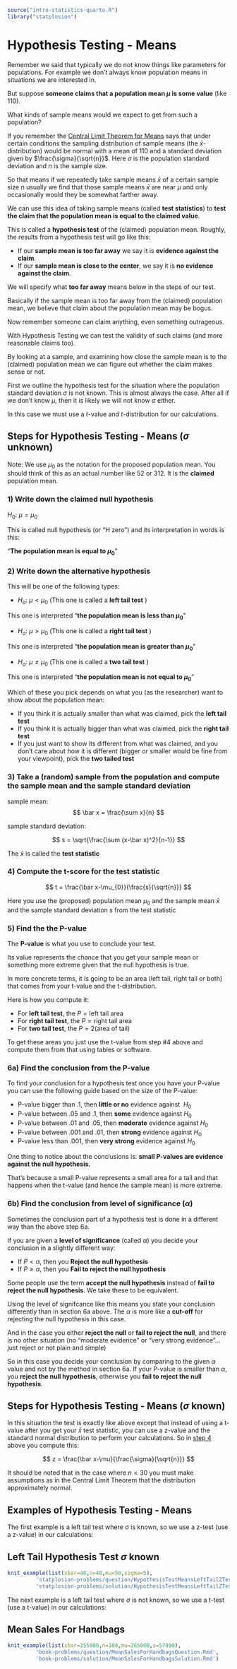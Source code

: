 ```r
source("intro-statistics-quarto.R")
library("statplosion")
```

# Hypothesis Testing - Means {#hypothesis-testing-means}

Remember we said that typically we do not know things like parameters for populations. For example we don't always know population means in situations we are interested in.

But suppose **someone claims that a population mean $\mu$ is some value** (like 110).

What kinds of sample means would we expect to get from such a population?

If you remember the [Central Limit Theorem for Means](#central-limit-theorem---means) says that under certain conditions the sampling distribution of sample means (the $\bar x$-distribution) would be normal with a mean of 110 and a standard deviation given by $\frac{\sigma}{\sqrt{n}}$. Here $\sigma$ is the population standard deviation and $n$ is the sample size.   

So that means if we repeatedly take sample means $\bar x$ of a certain sample size $n$ usually we find that those sample means $\bar x$ are near $\mu$ and only occasionally would they be somewhat farther away.

We can use this idea of taking sample means (called **test statistics**) to **test the claim that the population mean is equal to the claimed value**.

This is called a **hypothesis test** of the (claimed) population mean. Roughly, the results from a hypothesis test will go like this:

- If our **sample mean is too far away** we say it is **evidence against the claim**.
- If our **sample mean is close to the center**, we say it is **no evidence against the claim**.

We will specify what **too far away** means below in the steps of our test.  

Basically if the sample mean is too far away from the (claimed) population mean, we believe that claim about the population mean may be bogus.

Now remember someone can claim anything, even something outrageous.

With Hypothesis Testing we can test the validity of such claims (and more reasonable claims too).

By looking at a sample, and examining how close the sample mean is to the (claimed) population mean we can figure out whether the claim makes sense or not.

First we outline the hypothesis test for the situation where the population standard deviation $\sigma$ is not known. This is almost always the case. After all if we don't know $\mu$, then it is likely we will not know $\sigma$ either.

In this case we must use a $t$-value and $t$-distribution for our calculations. 

## Steps for Hypothesis Testing - Means ($\sigma$ unknown)

Note: We use $\mu_{0}$ as the notation for the proposed population mean. You should think of this as an actual number like $52$ or $312$. It is the **claimed** population mean. 


### 1) Write down the claimed null hypothesis {- #means-step-1}

$H_{0}:\ \mu = \mu_{0}$

This is called null hypothesis (or "H zero") and its interpretation in words is this:

"**The population mean is equal to $\mu_{0}$**"

### 2) Write down the alternative hypothesis {- #means-step-2}

This will be one of the following types:

-   $H_{a}:\ \mu < \mu_{0}$ (This one is called a **left tail test** )

This one is interpreted "**the population mean is less than $\mu_{0}$**"

-   $H_{a}:\ \mu > \mu_{0}$ (This one is called a **right tail test** )

This one is interpreted "**the population mean is greater than $\mu_{0}$**"

-   $H_{a}:\ \mu \neq \mu_{0}$ (This one is called a **two tail test** )

This one is interpreted "**the population mean is not equal to $\mu_{0}$**"

Which of these you pick depends on what you (as the researcher) want to show about the population mean:

-   If you think it is actually smaller than what was claimed, pick the **left tail test**
-   If you think it is actually bigger than what was claimed, pick the **right tail test**
-   If you just want to show its different from what was claimed, and you don't care about how it is different (bigger or smaller would be fine from your viewpoint), pick the **two tailed test**

### 3) Take a (random) sample from the population and compute the sample mean and the sample standard deviation {- #means-step-3}

sample mean:
$$
\bar x = \frac{\sum x}{n} 
$$

sample standard deviation:

$$
s = \sqrt{\frac{\sum (x-\bar x)^2}{n-1}} 
$$

The $\bar x$ is called the **test statistic**

### 4) Compute the t-score for the test statistic {- #means-step-4}

$$
t = \frac{\bar x-\mu_{0}}{\frac{s}{\sqrt{n}}} 
$$

Here you use the (proposed) population mean $\mu_{0}$ and the sample mean $\bar x$ and the sample standard deviation $s$ from the test statistic

### 5) Find the the P-value {- #means-step-5}

The **P-value** is what you use to conclude your test. 

Its value represents the chance that you get your sample mean or something more extreme given that the null hypothesis is true.    

In more concrete terms, it is going to be an area (left tail, right tail or both) that comes from your t-value and the t-distribution.

Here is how you compute it:

-   For **left tail test**, the $P = \text{left tail area}$
-   For **right tail test**, the $P = \text{right tail area}$
-   For **two tail test**, the $P = 2(\text{area of tail})$

To get these areas you just use the t-value from step \#4 above and compute them from that using tables or software.

### 6a) Find the conclusion from the P-value {- #means-step-6a}

To find your conclusion for a hypothesis test once you have your P-value you can use the following guide based on the size of the P-value:

-   P-value bigger than .1, then **little or no** evidence against  ${H_{0}}_{}$
-   P-value between .05 and .1, then **some** evidence against ${H_{0}}_{}$
-   P-value between .01 and .05, then **moderate** evidence against ${H_{0}}_{}$
-   P-value between .001 and .01, then **strong** evidence against ${H_{0}}_{}$
-   P-value less than .001, then **very strong** evidence against ${H_{0}}_{}$

One thing to notice about the conclusions is: **small P-values are
evidence against the null hypothesis.**

That's because a small P-value represents a small area for a tail and
that happens when the t-value (and hence the sample mean) is more
extreme.

### 6b) Find the conclusion from level of significance ($\alpha$) {- #means-step-6b}

Sometimes the conclusion part of a hypothesis test is done in a different way than the above step 6a. 

If you are given a **level of significance** (called $\alpha$) you decide your conclusion in a slightly different way:

- If $P < \alpha$, then you **Reject the null hypothesis**
- If $P \geq \alpha$, then you **Fail to reject the null hypothesis**

Some people use the term **accept the null hypothesis** instead of **fail to reject the null hypothesis**. We take these to be equivalent.  

Using the level of signifcance like this means you state your conclusion differently than in section 6a above. The $\alpha$ is more like a **cut-off** for rejecting the null hypothesis in this case.

And in the case you either **reject the null** or **fail to reject the null**, and there is no other situation (no "moderate evidence" or "very strong evidence"... just reject or not plain and simple)

So in this case you decide your conclusion by comparing to the given $\alpha$ value and not by the method in section 6a. If your P-value is smaller than $\alpha$, you **reject the null hypothesis**, otherwise you **fail to reject the null hypothesis**. 

## Steps for Hypothesis Testing - Means ($\sigma$ known)

In this situation the test is exactly like above except that instead of using a t-value after you get your $\bar x$ test statistic, you can use a z-value and the standard normal distribution to perform your calculations. So in [step 4](#means-step-4) above you compute this:  

$$
z = \frac{\bar x-\mu}{\frac{\sigma}{\sqrt{n}}} 
$$

It should be noted that in the case where $n<30$ you must make assumptions as in the Central Limit Theorem that the distribution approximately normal.

## Examples of Hypothesis Testing - Means


The first example is a left tail test where $\sigma$ is known, so we use a z-test (use a z-value) in our calculations:

:::{#exm-left-tail-test-sigma-known}
## Left Tail Hypothesis Test $\sigma$ known
```r
knit_example(list(xbar=48,n=40,mu=50,sigma=5),
	     'statplosion-problems/question/HypothesisTestMeansLeftTailZTestQuestion.Rmd', 
	     'statplosion-problems/solution/HypothesisTestMeansLeftTailZTestSolution.Rmd') 
```
:::

The next example is a left tail test where $\sigma$ is not known, so we use a t-test (use a t-value) in our calculations:

:::{#exm-mean-sales-for-handbags}
## Mean Sales For Handbags 
```r
knit_example(list(xbar=255000,n=100,mu=265000,s=57000),
	     'book-problems/question/MeanSalesForHandbagsQuestion.Rmd', 
	     'book-problems/solution/MeanSalesForHandbagsSolution.Rmd') 
```
:::

